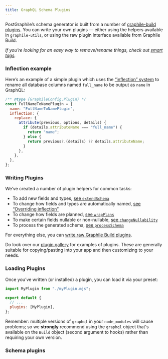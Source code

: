 ```yaml
---
title: GraphQL Schema Plugins
---
```



PostGraphile’s schema generator is built from a number of
[graphile-build plugins](https://build.graphile.org/graphile-build/5/plugins). You can
write your own plugins — either using the helpers available in `graphile-utils`,
or using the raw plugin interface available from Graphile Build.

_If you’re looking for an easy way to remove/rename things, check out
[smart tags](./smart-tags)._

### Inflection example

Here’s an example of a simple plugin which uses the [“inflection”
system](./inflection) to rename all database columns named `full_name` to be
output as `name` in GraphQL:

```js
/** @type {GraphileConfig.Plugin} */
const FullNameToNamePlugin = {
  name: "FullNameToNamePlugin",
  inflection: {
    replace: {
      attribute(previous, options, details) {
        if (details.attributeName === "full_name") {
          return "name";
        } else {
          return previous?.(details) ?? details.attributeName;
        }
      },
    },
  },
};
```

### Writing Plugins

We’ve created a number of plugin helpers for common tasks:

- To add new fields and types,
  [see `extendSchema`](./extend-schema)
- To change how fields and types are automatically named,
  [see “Overriding inflection”](./inflection#overriding-inflection)
- To change how fields are planned,
  [see `wrapPlans`](./wrap-plans)
- To make certain fields nullable or non-nullable,
  [see `changeNullability`](./change-nullability)
- To process the generated schema,
  [see `processSchema`](./process-schema)

For everything else, you can
[write raw Graphile Build plugins](./extending-raw).

Do look over our [plugin gallery](./plugin-gallery) for examples of plugins.
These are generally suitable for copying/pasting into your app and then
customizing to your needs.

### Loading Plugins

Once you’ve written (or installed) a plugin, you can load it via your preset:

```js title="graphile.config.mjs"
import MyPlugin from "./myPlugin.mjs";

export default {
  // ...
  plugins: [MyPlugin],
};
```

Remember: multiple versions of `graphql` in your `node_modules` will cause
problems; so we **strongly** recommend using the `graphql` object that's
available on the `Build` object (second argument to hooks) rather than requiring
your own version.

### Schema plugins

<DocCardList />
